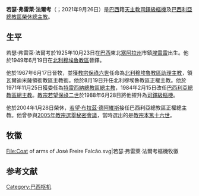 {{blpunsourced|time=2015-05-03T16:36:31+00:00}}
{{Infobox Christian leader
| type             = Cardinal
| honorific-prefix = 
| name             = 若瑟·弗雷萊·法爾考<br />José Freire Falcão
| honorific-suffix = 
| title            = [[天主教巴西利亞總教區|天主教巴西利亞總教區榮休總主教]]
| image            = José Freire Falcão.jpg
| caption          =
| province         =
| diocese          =
| appointed        = 1984年2月15日
| ended            = 2004年1月28日
| predecessor      = {{link-es|若瑟·內夫通·德-阿爾梅達-巴普蒂斯塔|José Newton de Almeida Baptista}}
| successor        = [[若望·布拉茲·德阿維斯|若望·布拉茲·德阿維斯]]
| other_post       = 
| ordination       = 1949年6月19日
| ordained_by      = 
| consecration     = 1967年6月17日
| consecrated_by   = 
| cardinal         = 1988年6月28日
| created_cardinal_by = [[教宗若望保祿二世|教宗若望保祿二世]]
| rank             = [[樞機|司鐸級樞機]]
| previous_post    = {{unbulleted list|[[天主教北利穆埃魯教區|北利穆埃魯教區助理主教]]（1967年）|瓦爾迪米薩領銜教區領銜主教（1967年）|北利穆埃魯教區主教（1967年－1971年）|[[天主教特雷西納總教區|特雷西納總教區總主教]]（1971年－1984年）}}
| birth_name       = José Freire Falcão
| birth_date       = {{Birth date and age|1925|10|23|df=y}}
| birth_place      = [[巴西|巴西]][[塞阿拉州|塞阿拉州]][[埃雷雷|埃雷雷]]
| death_date       = 2021年9月26日
| death_place      =
| buried           =
| nationality      = 巴西
| religion         = 天主教
| occupation       =
| coat_of_arms     = Coat of arms of José Freire Falcão.svg
| alma_mater       =
| signature        =
}}

'''若瑟·弗雷萊·法爾考'''（{{lang-pt|José Freire Falcão}}；{{bd|1925年|10月23日|catIdx=José Freire Falcão}}2021年9月26日）是[[巴西|巴西]]籍[[天主教|天主教]][[樞機|司鐸級樞機]]及[[天主教巴西利亞總教區|巴西利亞總教區榮休總主教]]。

==生平==
若瑟·弗雷萊·法爾考於1925年10月23日在[[巴西|巴西]]東北[[塞阿拉州|塞阿拉州]]市鎮[[埃雷雷|埃雷雷]]出生。他於1949年6月19日在[[天主教北利穆埃魯教區|北利穆埃魯教區]]晉鐸。

他於1967年6月17日晉牧，並獲[[教宗保祿六世|教宗保祿六世]]任命為[[天主教北利穆埃魯教區|北利穆埃魯教區助理主教]]，領瓦爾迪米薩領銜教區主教銜。他於8月19日升任北利穆埃魯教區正權主教。他於1971年11月25日獲委任為[[天主教特雷西納總教區|特雷西納總教區總主教]]，1984年2月15日改任[[天主教巴西利亞總教區|巴西利亞總教區總主教]]。[[教宗若望保祿二世|教宗若望保祿二世]]於1988年6月28日將他擢升為[[樞機|司鐸級樞機]]。

他於2004年1月28日榮休，[[若望·布拉茲·德阿維斯|若望·布拉茲·德阿維斯]]接任巴西利亞總教區正權總主教。他曾參與[[2005年教宗選舉秘密會議|2005年教宗選舉秘密會議]]，當時選出的是[[教宗本篤十六世|教宗本篤十六世]]。

== 牧徽 ==
<gallery>
File:Coat of arms of José Freire Falcão.svg|若瑟·弗雷萊·法爾考樞機牧徽
</gallery>

== 参考文献 ==
{{reflist}}

{{樞機團}}
{{Authority control}}
[[Category:巴西枢机|Category:巴西枢机]]